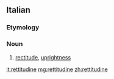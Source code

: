 ==Italian==

===Etymology===
{{suffix|retto|itudine|lang=it}}

===Noun===
{{it-noun||f||rettitudini}}

# [[rectitude]], [[uprightness]]

[[it:rettitudine]]
[[mg:rettitudine]]
[[zh:rettitudine]]